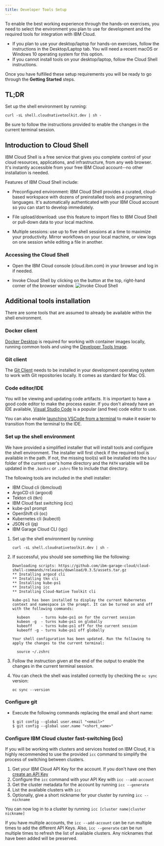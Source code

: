 ```yaml
---
title: Developer Tools Setup
---
```


To enable the best working experience through the hands-on exercises, you
need to select the environment you plan to use for development and the required tools for integration with IBM Cloud.

- If you plan to use your desktop/laptop for hands-on exercises, follow
 the instructions in the Desktop/Laptop tab. You will need a recent macOS or
  Windows 10 operating system for this option.
- If you cannot install tools on your desktop/laptop, follow the Cloud Shell
 instructions.

Once you have fulfilled these setup requirements you will be ready to
go through the **Getting Started** steps.

## TL;DR

Set up the shell environment by running:

```shell
curl -sL shell.cloudnativetoolkit.dev | sh -
```

Be sure to follow the instructions provided to enable the changes in the current terminal session. 


<Tabs>

<Tab label="Cloud Shell">

## Introduction to Cloud Shell

IBM Cloud Shell is a free service that gives you complete control of your cloud resources, applications, and 
infrastructure, from any web browser. It's instantly accessible from your free IBM Cloud account--no other installation 
is needed.

Features of IBM Cloud Shell include:

- Preconfigured environment: IBM Cloud Shell provides a curated, cloud-based workspace with dozens of preinstalled tools 
  and programming languages. It's automatically authenticated with your IBM Cloud account so you can start to develop 
  immediately.

- File upload/download: use this feature to import files to IBM Cloud Shell or pull-down data to your local machine.

- Multiple sessions: use up to five shell sessions at a time to maximize your productivity. Mirror workflows on your 
  local machine, or view logs on one session while editing a file in another.

### Accessing the Cloud Shell

- Open the IBM Cloud console (cloud.ibm.com) in your browser and log in if needed.

- Invoke Cloud Shell by clicking on the button at the top, right-hand corner of the browser window.
    ![Invoke Cloud Shell](./images/invokecloudshell.png)

</Tab>

<Tab label="Desktop/Laptop">

## Additional tools installation

There are some tools that are assumed to already be available within the shell environment. 

### Docker client

[Docker Desktop](https://www.docker.com/products/docker-desktop) is required for working with container images locally,
running common tools and using the [Developer Tools Image](https://ibm-garage-cloud.github.io/ibm-garage-developer-guide/guides/tools-image).

### Git client

The [Git Client](https://git-scm.com/) needs to be installed in your development operating system to work with Git 
repositories locally. It comes as standard for Mac OS.

### Code editor/IDE

You will be viewing and updating code artifacts. It is important to have a good code editor to make the process easier.
If you don't already have an IDE available, [Visual Studio Code](https://code.visualstudio.com/download) is a popular 
(and free) code editor to use. 

You can also enable [launching VSCode from a terminal](https://code.visualstudio.com/docs/setup/mac#_launching-from-the-command-line) to
make it easier to transition from the terminal to the IDE.

</Tab>

</Tabs>

### Set up the shell environment

We have provided a simplified installer that will install tools and configure the shell environment. The
installer will first check if the required tool is available in the path. If not, the missing tool(s) will be
installed into the `bin/` folder of the current user's home directory and the `PATH` variable will be updated in the
`.bashrc` or `.zshrc` file to include that directory.

The following tools are included in the shell installer:

- IBM Cloud cli (ibmcloud)
- ArgoCD cli (argocd)
- Tekton cli (tkn)
- IBM Cloud fast switching (icc)
- kube-ps1 prompt
- OpenShift cli (oc)
- Kubernetes cli (kubectl)
- JSON cli (jq)
- IBM Garage Cloud CLI (igc)

1. Set up the shell environment by running:
    ```shell
    curl -sL shell.cloudnativetoolkit.dev | sh -
    ```

2. If successful, you should see something like the following:
    ```
    Downloading scripts: https://github.com/ibm-garage-cloud/cloud-shell-commands/releases/download/0.3.5/assets.tar.gz
    ** Installing argocd cli
    ** Installing tkn cli
    ** Installing kube-ps1
    ** Installing icc
    ** Installing Cloud-Native Toolkit cli
   
    kube-ps1 has been installed to display the current Kubernetes context and namespace in the prompt. It can be turned on and off with the following commands:

      kubeon     - turns kube-ps1 on for the current session
      kubeon -g  - turns kube-ps1 on globally
      kubeoff    - turns kube-ps1 off for the current session
      kubeoff -g - turns kube-ps1 off globally

    Your shell configuration has been updated. Run the following to apply the changes to the current terminal:

      source ~/.zshrc
    ```

3. Follow the instruction given at the end of the output to enable the changes in the current terminal session.

4. You can check the shell was installed correctly by checking the `oc sync` version:
    ```shell
    oc sync --version
    ```

### Configure git

- Execute the following commands replacing the email and short name:

    ```shell
    $ git config --global user.email "<email>"
    $ git config --global user.name "<short_name>"
    ```

### Configure IBM Cloud cluster fast-switching (icc)

If you will be working with clusters and services hosted on IBM Cloud, it is highly recommended to use the provided `icc`
command to simplify the process of switching between clusters.

1. Get your IBM Cloud API Key for the account. If you don't have one then [create an API Key](https://cloud.ibm.com/docs/iam?topic=iam-userapikey#create_user_key)
2. Configure the `icc` command with your API Key with `icc --add-account`
3. Get the cluster metadata for the account by running `icc --generate`
4. List the available clusters with `icc`
5. Optionally, give a short nickname for your cluster by running `icc --nickname`

You can now log in to a cluster by running `icc [cluster name|cluster nickname]`

<InlineNotification>

If you have multiple accounts, the `icc --add-account` can be run multiple times to add the different API Keys. Also,
`icc --generate` can be run multiple times to refresh the list of available clusters. Any nicknames that have been added
will be preserved.

</InlineNotification>
